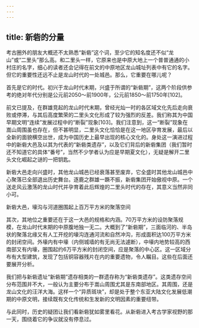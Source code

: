 ```yaml
---
---
---
```

title: 新砦的分量
---




考古圈外的朋友大概还不太熟悉“新砦”这个词，至少它的知名度还不似“龙山”或“二里头”那么高。和二里头一样，它原来也是中原大地上一个普普通通的小村庄的名字，细心的读者还会记得在前文的中原地区龙山城址列表中有它的名字。但它的重要性还远不止是龙山时代的一处城邑。那么，它重要在哪儿呢？

首先是它的时代。初兴于龙山时代末期，兴盛于所谓的“新砦期”，这两个阶段供参考的绝对年代分别是公元前2050～前1900年，公元前1850～前1750年[102]。

前文已提及，在群雄竞起的龙山时代末期，曾经光灿一时的各区域文化先后走向衰败或停滞，与其后高度繁荣的二里头文化形成了较为强烈的反差。我们称其为中国早期文明“连续”发展过程中的“断裂”现象[103]。我们注意到，这一“断裂”现象在嵩山周围虽也存在，但不甚明显，二里头文化恰恰是在这一地区孕育发展，最后以全新的面貌横空出世，成为中国历史上最早出现的核心文化的。身处这一演进过程中的新砦大邑及以其为代表的“新砦类遗存”，以及它们背后的新砦集团（我们暂时还不知道它的具体“番号”，当然不少学者认为应是早期夏文化），无疑是解开二里头文化崛起之谜的一把钥匙。

新砦大邑走向兴盛时，其他龙山城邑已经衰落甚至废弃，它全盛时其他龙山城邑中心聚落已全部退出历史舞台。逐鹿之群雄一蹶不振，新砦集团开始傲视中原。一个送走风云激荡的龙山时代并孕育着此后辉煌的二里头时代的存在，其意义当然非同小可。



新砦大邑，壕沟与河道圈围起上百万平方米的聚落空间



其次，其地位之重要还在于这一大邑的规格和内涵。70万平方米的设防聚落规模，在龙山时代末期的中原腹地独一无二。大概到了“新砦期”，三面临河的、半岛状的聚落北缘又有人工开挖的壕沟连通河流和自然冲沟，形成面积达100万平方米的封闭空间。外壕内有中壕（内侧城墙的有无尚无法遽断），中壕内地势较高的西南部又有内壕，圈围起约6万平方米的封闭空间，应是聚落的中心区。这一区域分布有大型建筑，发现了包括铜容器残片在内的重要遗物，令人瞩目。这些在后面还要展开分析。

我们把与新砦遗址“新砦期”遗存相类的一群遗存称为“新砦类遗存”。这类遗存空间分布范围并不大，一般认为主要分布于嵩山周围尤其是东南部地区。其周围，还是龙山文化的汪洋大海。这样一个“异质斑块”，却是处于整个东亚大陆文化发展低潮期的中原文明，接续既有文化传统和生发新的文明因素的重要纽带。

与此同时，历史的疑团让我们看新砦犹如雾里看花。从新砦进入考古学家视野的那一天，围绕着它的争议就没有停息过。